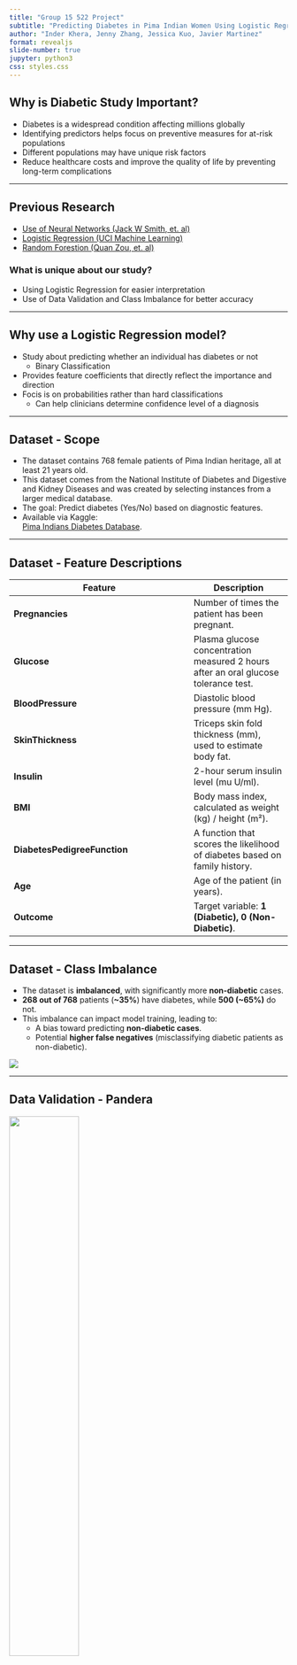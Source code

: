 ```yaml
---
title: "Group 15 522 Project"
subtitle: "Predicting Diabetes in Pima Indian Women Using Logistic Regression"
author: "Inder Khera, Jenny Zhang, Jessica Kuo, Javier Martinez"
format: revealjs
slide-number: true
jupyter: python3
css: styles.css
---
```


## Why is Diabetic Study  Important?
- Diabetes is a widespread condition affecting millions globally
- Identifying predictors helps focus on preventive measures for at-risk populations
- Different populations may have unique risk factors
- Reduce healthcare costs and improve the quality of life by preventing long-term complications

---

## Previous Research
- [Use of Neural Networks (Jack W Smith, et. al)](https://pmc.ncbi.nlm.nih.gov/articles/PMC2245318/)
- [Logistic Regression (UCI Machine Learning)](https://www.kaggle.com/datasets/uciml/pima-indians-diabetes-database/data)
- [Random Forestion (Quan Zou, et. al)](https://pmc.ncbi.nlm.nih.gov/articles/PMC6232260/)

### What is unique about our study?
- Using Logistic Regression for easier interpretation
- Use of Data Validation and Class Imbalance for better accuracy

---

## Why use a Logistic Regression model?
- Study about predicting whether an individual has diabetes or not
  - Binary Classification
- Provides feature coefficients that directly reflect the importance and direction
- Focis is on probabilities rather than hard classifications
  -  Can help clinicians determine confidence level of a diagnosis

---

## Dataset - Scope
- The dataset contains 768 female patients of Pima Indian heritage, all at least 21 years old.
- This dataset comes from the National Institute of Diabetes and Digestive and Kidney Diseases and was created by selecting instances from a larger medical database.
- The goal: Predict diabetes (Yes/No) based on diagnostic features.
- Available via Kaggle:  
  [Pima Indians Diabetes Database](https://www.kaggle.com/datasets/uciml/pima-indians-diabetes-database/data).

---

## Dataset - Feature Descriptions

::: {.feature-description}
| **Feature**                 | **Description** |
|-----------------------------|----------------|
| **Pregnancies**             | Number of times the patient has been pregnant. |
| **Glucose**                 | Plasma glucose concentration measured 2 hours after an oral glucose tolerance test. |
| **BloodPressure**           | Diastolic blood pressure (mm Hg). |
| **SkinThickness**           | Triceps skin fold thickness (mm), used to estimate body fat. |
| **Insulin**                 | 2-hour serum insulin level (mu U/ml). |
| **BMI**                     | Body mass index, calculated as weight (kg) / height (m²). |
| **DiabetesPedigreeFunction** | A function that scores the likelihood of diabetes based on family history. |
| **Age**                     | Age of the patient (in years). |
| **Outcome**                 | Target variable: **1 (Diabetic), 0 (Non-Diabetic)**. |
:::

---

## Dataset - Class Imbalance

::: {.class-imbalance}
- The dataset is **imbalanced**, with significantly more **non-diabetic** cases.
- **268 out of 768** patients (**~35%**) have diabetes, while **500 (~65%)** do not.
- This imbalance can impact model training, leading to:
  - A bias toward predicting **non-diabetic cases**.
  - Potential **higher false negatives** (misclassifying diabetic patients as non-diabetic).
:::
![](figures/histogram_imbalance.png)

---

## Data Validation - Pandera
<span style="font-size: 10px;"> <!-- Adjusted the size to 14px -->
![](figures/glucose_outlier.png){width=50%}

- Ensures data integrity: Free of outliers & invalid values
- Based on medically plausible values:
  - Glucose & Blood Pressure can't be 0 if person is alive

![](figures/schema.png){width=70%}
</span>

---

### Data Validation - Deepchecks
:::: {.columns}

::: {.column width="60%"}
![](figures/correlation.png)

![](figures/deepcheck.png)
:::

::: {.column width="40%"}
<br/>

- Correlations close to standard multicollinearity threshold of 0.7

- Use Deepchecks to ensure no multicollinearity is occuring
:::

:::: 

---

## Analysis Methodology

- Data split: 70% training, 30% testing.
- Features: structured numeric data and no missing values.
- Preprocessing: standardization for easier coefficient interpretation and more stable model performance.

---

## Analysis Methodology (cont'd)

- Accuracy as the evaluation metric for model performance.
- DummyClassifer as baseline model.
- Logistic Regression model for classification.
- Hyperparameter tuning use RandomizedSearchCV to optimize `C` within the range from $10 ^{-5}$ to $10 ^{5}$.

---

## Analysis - Reproducible Data Pipeline

::: {.class-imbalance}
- Our analysis was structured as a **reproducible pipeline**, where each step was **dependent on the previous**.
- We designed **customized functions** to handle:
  - **Data preprocessing**
  - **Feature selection**
  - **Model training**
  - **Evaluation & visualization**
- Each function produced outputs such as:
  - **Plots, tables, and trained models (saved using `pickle`)**
- Functions were **dynamic**, allowing for:
  - Parameter tuning
  - Adjustability based on dependencies
  - Seamless workflow automation
:::

---

## Analysis - Modular Function Design

::: {.class-imbalance}
- The pipeline followed a **modular structure**, ensuring:
  - **Reusability**: Functions could be applied across different datasets.
  - **Interdependency**: Each function received input from a previous step.
  - **Automation**: No manual intervention needed once executed.
  
Example of a function saving model outputs:

```python
import pickle

def save_model(model, filename="logistic_regression.pkl"):
    """Save trained model using pickle for reproducibility."""
    with open(filename, "wb") as f:
        pickle.dump(model, f)
```
:::

---

## Results - Feature Importance

- Feature importance measured by coefficients

![](figures/coeff_table.png)

---

## Results - Model Evaluation

- Dummy Classifier accuracy = 0.672.
- Logistic Regression accuracy:
  - Training set = [0.743] (cross-validation mean)
  - Test set = 0.750

---

## Results - Confusion Matrix

:::: {.columns}

::: {.column width="40%"}
<br/>

#### 217 total test cases

**54 misclassifications**

- *41 false negatives*
 
- *13 false positives*
:::

::: {.column width="60%"}
![](figures/confusion_matrix_plot.png){}
:::

::::

---

## Results - PR and ROC Curve

- Model performance does not achieve optimal trade-off across all thresholds.

:::: {.columns}

::: {.column width="50%"}
![](figures/precision_recall_plot.png)
:::

::: {.column width="50%"}
![](figures/roc_curve.png)
:::

::::

---

## Results - Clinical Utility

- Visualizing predicted probabilities to help clinicians assess model confidence.

![](figures/predict_chart.png){.nostretch fig-align="center" width="750"}

---

## Discussion - Model Performance
- Clinical Relevance: effective screening tool
- Enhancement Approaches:
    - Examine misclassified observations

---

## Discussion - Enhancement Opportunities
- Explore feature engineering
- Alternative classifiers:
    - Random Forest
    - k-Nearest Neighbours (k-NN)
    - Support Vector Classifier (SVC)

---

## Limitations & Future Directions
- Dataset Limitations
- Future Data Exploration
    - Collaborate with data collectors
    - Combine with external datasets
        - Broaden demographic coverage
        - Enable comprehensive insights and greater applicabilit

---

## Conclusion - Key Findings
- Logistic regression vs. Dummy Classifier.
- Key predictors/features: Glucose (most influential) BMI, pregnancies.
- Challenges: 54 misclassifications, including 41 false negatives, highlight risks of undiagnosed cases.
- Clinical Potential: initial screening tool, ata-driven approach to improve outcomes and reduce complications.

---

## Conclusion - Recommendations
- Recommendations for Improvement:
    - Feature engineering
    - Test alternative ML models 
    - Incorporate additional data (e.g. Lifestyle factors, Genetic information etc.)
    - Include probability estimates to aid clinical decision-making.